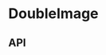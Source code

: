 
<Meta title="Components/DoubleImage" component={DoubleImage} />

# DoubleImage

<Preview>
  <Story name="Base component">
    <DoubleImage
      imageOne={{
        altText: DoubleImageFixture.imageOne.altText,
        caption: DoubleImageFixture.imageOne.caption,
        large: DoubleImageFixture.imageOne.large,
        medium: DoubleImageFixture.imageOne.medium,
        small: DoubleImageFixture.imageOne.small,
      }}
      imageTwo={{
        altText: DoubleImageFixture.imageTwo.altText,
        caption: DoubleImageFixture.imageTwo.caption,
        large: DoubleImageFixture.imageTwo.large,
        medium: DoubleImageFixture.imageTwo.medium,
        small: DoubleImageFixture.imageTwo.small,
      }}
      theme={knobs.select('theme', ['dark', 'light'], 'dark', 'Presentation')}
      link1={knobs.object('Link 1', DoubleImageFixture.link, 'Links')}
      link2={knobs.object('Link 2', DoubleImageFixture.link, 'Links')}
    />
  </Story>
</Preview>

## API

<Props of={DoubleImage} />
